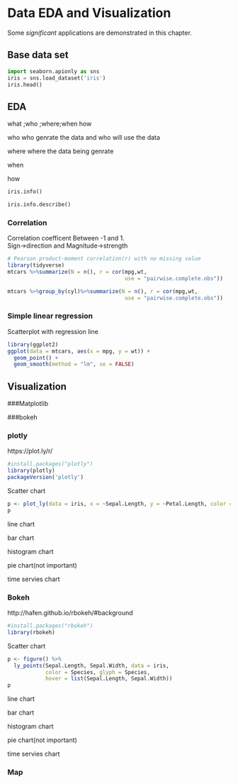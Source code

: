 # Data EDA and Visualization

Some _significant_ applications are demonstrated in this chapter.





## Base data set
```python
import seaborn.apionly as sns
iris = sns.load_dataset('iris')
iris.head()
```



## EDA
what ;who ;where;when how

who 
who genrate the data and who will use the data


where
where the data being genrate

when 


how




```python
iris.info()

iris.info.describe()
```


  
### Correlation
Correlation coefficent Between -1 and 1.  
Sign->direction and Magnitude->strength  

```r
# Pearson product-moment correlation(r) with no missing value
library(tidyverse)
mtcars %>%summarize(N = n(), r = cor(mpg,wt, 
                                     use = "pairwise.complete.obs"))

mtcars %>%group_by(cyl)%>%summarize(N = n(), r = cor(mpg,wt, 
                                     use = "pairwise.complete.obs"))

```

### Simple linear regression

Scatterplot with regression line
```r
library(ggplot2)
ggplot(data = mtcars, aes(x = mpg, y = wt)) + 
  geom_point() + 
  geom_smooth(method = "lm", se = FALSE)
```


## Visualization

###Matplotlib  

###bokeh  

### plotly


https://plot.ly/r/
```r
#install.packages("plotly")
library(plotly)
packageVersion('plotly')
```

Scatter chart

```r
p <- plot_ly(data = iris, x = ~Sepal.Length, y = ~Petal.Length, color = ~Species)
p
```

line chart

bar chart

histogram chart

pie chart(not important)

time servies chart


### Bokeh

http://hafen.github.io/rbokeh/#background


```r
#install.packages("rbokeh")
library(rbokeh)
```

Scatter chart
```r
p <- figure() %>%
  ly_points(Sepal.Length, Sepal.Width, data = iris,
            color = Species, glyph = Species,
            hover = list(Sepal.Length, Sepal.Width))
p
```
line chart

bar chart

histogram chart

pie chart(not important)

time servies chart



### Map



